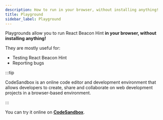 ```yaml
---
description: How to run in your browser, without installing anything!
title: Playground
sidebar_label: Playground
---
```


Playgrounds allow you to run React Beacon Hint **in your browser, without installing anything!**

They are mostly useful for:

- Testing React Beacon Hint
- Reporting bugs

:::tip

CodeSandbox is an online code editor and development environment that allows developers to create, share and collaborate on web development projects in a browser-based environment.

:::

You can try it online on [**CodeSandbox**](https://codesandbox.io/p/github/moh3n9595/react-beacon-hint/main?file=%2FREADME.md&workspace=%257B%2522activeFileId%2522%253A%2522clf1mvuk30004g3iw08ap1mlo%2522%252C%2522openFiles%2522%253A%255B%2522%252FREADME.md%2522%255D%252C%2522sidebarPanel%2522%253A%2522EXPLORER%2522%252C%2522gitSidebarPanel%2522%253A%2522COMMIT%2522%252C%2522spaces%2522%253A%257B%2522clf1n193a01452e6fikvtm3o4%2522%253A%257B%2522key%2522%253A%2522clf1n193a01452e6fikvtm3o4%2522%252C%2522devtools%2522%253A%255B%257B%2522type%2522%253A%2522PREVIEW%2522%252C%2522taskId%2522%253A%2522dev%2522%252C%2522port%2522%253A3000%252C%2522key%2522%253A%2522clf1n1oi2019e2e6fz0teh9s1%2522%252C%2522isMinimized%2522%253Afalse%257D%252C%257B%2522type%2522%253A%2522PREVIEW%2522%252C%2522taskId%2522%253A%2522dev%2522%252C%2522port%2522%253A3001%252C%2522key%2522%253A%2522clf1n1jr5017f2e6fqifri9q8%2522%252C%2522isMinimized%2522%253Afalse%257D%255D%252C%2522name%2522%253A%2522Demo%2520%2526%2520Docs%2522%257D%257D%252C%2522currentSpace%2522%253A%2522clf1n193a01452e6fikvtm3o4%2522%252C%2522spacesOrder%2522%253A%255B%2522clf1n193a01452e6fikvtm3o4%2522%255D%252C%2522hideCodeEditor%2522%253Afalse%257D).
